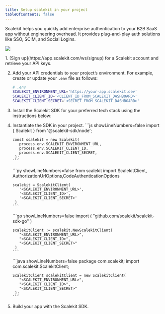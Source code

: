 ```yaml
---
title: Setup scalekit in your project
tableOfContents: false
---
```



Scalekit helps you quickly add enterprise authentication to your B2B SaaS app without engineering overhead. It provides plug-and-play auth solutions like SSO, SCIM, and Social Logins.

![](@/assets/docs/sso-quickstart/how-scalekit-connects.png)

<Steps>
1. [Sign up](https://app.scalekit.com/ws/signup) for a Scalekit account and retrieve your API keys.

2. Add your API credentials to your project’s environment. For example, create or update your `.env` file as follows:
   ```sh showLineNumbers=false
   # .env
   SCALEKIT_ENVIRONMENT_URL='https://your-app.scalekit.dev'
   SCALEKIT_CLIENT_ID='<CLIENT_ID_FROM_SCALEKIT_DASHBOARD>'
   SCALEKIT_CLIENT_SECRET='<SECRET_FROM_SCALEKIT_DASHBOARD>'
   ```

3. Install the Scalekit SDK for your preferred tech stack using the instructions below:
   <InstallSDK />

4. Instantiate the SDK in your project.
   <Tabs>
     <TabItem value="javascript" label="Node.js">
       ```js showLineNumbers=false
       import { Scalekit } from '@scalekit-sdk/node';

       const scalekit = new Scalekit(
          process.env.SCALEKIT_ENVIRONMENT_URL,
          process.env.SCALEKIT_CLIENT_ID,
          process.env.SCALEKIT_CLIENT_SECRET,
        );
       ```
     </TabItem>
     <TabItem value="javascript" label="Python">
       ```py showLineNumbers=false
       from scalekit import ScalekitClient, AuthorizationUrlOptions,CodeAuthenticationOptions

       scalekit = ScalekitClient(
          '<SCALEKIT_ENVIRONMENT_URL>',
          '<SCALEKIT_CLIENT_ID>',
          '<SCALEKIT_CLIENT_SECRET>'
        )
       ```
     </TabItem>
     <TabItem value="go" label="Golang">
       ```go showLineNumbers=false
       import (
          "github.com/scalekit/scalekit-sdk-go"
        )

       scalekitClient := scalekit.NewScalekitClient(
          "<SCALEKIT_ENVIRONMENT_URL>",
          "<SCALEKIT_CLIENT_ID>",
          "<SCALEKIT_CLIENT_SECRET>"
        )
       ```
     </TabItem>
     <TabItem value="java" label="Java">
       ```java showLineNumbers=false
       package com.scalekit;
       import com.scalekit.ScalekitClient;

       ScalekitClient scalekitClient = new ScalekitClient(
          "<SCALEKIT_ENVIRONMENT_URL>",
          "<SCALEKIT_CLIENT_ID>",
          "<SCALEKIT_CLIENT_SECRET>"
        );
       ```
     </TabItem>
   </Tabs>

5. Build your app with the Scalekit SDK.
</Steps>